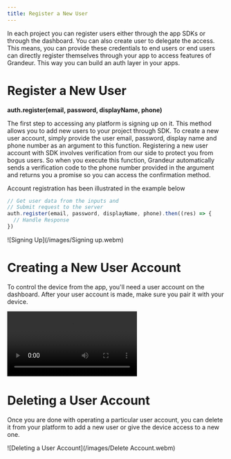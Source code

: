 ```yaml
---
title: Register a New User 
---
```


In each project you can register users either through the app SDKs or through the dashboard. You can also create user to delegate the access. This means, you can provide these credentials to end users or end users can directly register themselves through your app to access features of Grandeur. This way you can build an auth layer in your apps.

# Register a New User

****auth.register(email, password, displayName, phone)****

The first step to accessing any platform is signing up on it. This method allows you to add new users to your project through SDK. To create a new user account, simply provide the user email, password, display name and phone number as an argument to this function. Registering a new user account with SDK involves verification from our side to protect you from bogus users. So when you execute this function, Grandeur automatically sends a verification code to the phone number provided in the argument and returns you a promise so you can access the confirmation method.

Account registration has been illustrated in the example below


```js
// Get user data from the inputs and
// Submit request to the server
auth.register(email, password, displayName, phone).then((res) => {
  // Handle Response
})
```

![Signing Up](/images/Signing up.webm)

# Creating a New User Account

To control the device from the app, you'll need a user account on the dashboard. After your user account is made, make sure you pair it with your device.

![Creating a User Account](/images/user-add.webm)

# Deleting a User Account

Once you are done with operating a particular user account, you can delete it from your platform to add a new user or give the device access to a new one. 

![Deleting a User Account](/images/Delete Account.webm)
